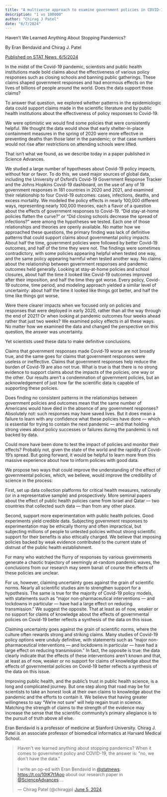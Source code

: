 ```yaml
---
title: "A multiverse approach to examine government policies in COVID-19"
description: "1 vs 100000"
author: "Chirag J Patel"
date: "6/7/2024"
---
```


Haven’t We Learned Anything About Stopping Pandemics?

By Eran Bendavid and Chirag J. Patel

[Published on STAT News, 6/5/2024](https://www.statnews.com/2024/06/05/100000-models-not-much-was-learned-stopping-covid-19-pandemic/)


In the midst of the Covid-19 pandemic, scientists and public health institutions made bold claims about the effectiveness of various policy responses such as closing schools and banning public gatherings. These claims shaped government responses and had enormous effects on the lives of billions of people around the world. Does the data support those claims?

To answer that question, we explored whether patterns in the epidemiologic data could support claims made in the scientific literature and by public health institutions about the effectiveness of policy responses to Covid-19.

We were optimistic we would find some policies that were consistently helpful. We thought the data would show that early shelter-in-place containment measures in the spring of 2020 were more effective in preventing deaths than those later in the pandemic; or that case numbers would not rise after restrictions on attending schools were lifted.

That isn't what we found, as we describe today in a paper published in Science Advances.

We studied a large number of hypotheses about Covid-19 policy impacts, without fear or favor. To do this, we used major sources of global data, including the University of Oxford's Covid-19 Government Response Tracker and the Johns Hopkins Covid-19 dashboard, on the use of any of 19 government responses in 181 countries in 2020 and 2021, and examined their relationship to four Covid-19 outcomes: cases, infections, deaths, and excess mortality. We modeled the policy effects in nearly 100,000 different ways, representing nearly 100,000 theories, each a flavor of a question about the effects of government responses to Covid-19. "Did stay-at-home policies flatten the curve?" or "Did closing schools decrease the spread of infections?" were among the hypotheses we tested. Each one of those relationships and theories are openly available. No matter how we approached these questions, the primary finding was lack of definitive patterns that could support claims about governmental policy impacts. About half the time, government policies were followed by better Covid-19 outcomes, and half of the time they were not. The findings were sometimes contradictory, with some policies appearing helpful when tested one way, and the same policy appearing harmful when tested another way. No claims about the relationship between government responses and pandemic outcomes held generally. Looking at stay-at-home policies and school closures, about half the time it looked like Covid-19 outcomes improved after their imposition, and half the time they got worse. Every policy, Covid-19 outcome, time period, and modeling approach yielded a similar level of uncertainty: about half the time it looked like things got better, and half the time like things got worse.

Were there clearer impacts when we focused only on policies and responses that were deployed in early 2020, rather than all the way through the end of 2021? Or when looking at pandemic outcomes four weeks ahead rather that just two weeks? We examined policy effects in all these ways. No matter how we examined the data and changed the perspective on this question, the answer was uncertainty.

Yet scientists used these data to make definitive conclusions.

Claims that government responses made Covid-19 worse are not broadly true, and the same goes for claims that government responses were useless or ineffective. Claims that government responses help reduce the burden of Covid-19 are also not true. What is true is that there is no strong evidence to support claims about the impacts of the policies, one way or the other. Our results aren't a condemnation of government policies, but an acknowledgement of just how far the scientific data is capable of supporting these policies.

Does finding no consistent patterns in the relationships between government policies and outcomes mean that the same number of Americans would have died in the absence of any government responses? Absolutely not: such responses may have saved lives. But it does mean a failure to learn with any confidence what these policies have done — which is essential for trying to contain the next pandemic — and that holding strong views about policy successes or failures during the pandemic is not backed by data.

Could more have been done to test the impact of policies and monitor their effects? Probably not, given the state of the world and the rapidity of Covid-19's spread. But going forward, it would be helpful to learn more from this massive experience about how to inform policies with good data.

We propose two ways that could improve the understanding of the effect of governmental policies, which, we believe, would improve the credibility of science in the process:

First, set up data collection platforms for critical health measures, nationally (or in a representative sample) and prospectively. More seminal papers about the effect of public health policies came from Israel and Qatar — two countries that collected such data — than from any other place.

Second, support more experimentation with public health policies. Good experiments yield credible data. Subjecting government responses to experimentation may be ethically thorny and often impractical, but subjecting millions of people to untested policies without strong scientific support for their benefits is also ethically charged. We believe that imposing policies backed by weak evidence contributed to the current state of distrust of the public health establishment.

For many who watched the flurry of responses by various governments generate a chaotic trajectory of seemingly at-random pandemic waves, the conclusions from our research may seem banal: of course the effects of these policies are unclear.

For us, however, claiming uncertainty goes against the grain of scientific norms. Nearly all scientific studies aim to strengthen support for a hypothesis. The same is true for the majority of Covid-19 policy models, with statements such as "major non-pharmaceutical interventions — and lockdowns in particular — have had a large effect on reducing transmission." We suggest the opposite. That at least as of now, weaker or no support for claims of knowledge about the effects of governmental policies on Covid-19 better reflects a synthesis of the data on this issue.

Claiming uncertainty goes against the grain of scientific norms, where the culture often rewards strong and striking claims. Many studies of Covid-19 policy options were unduly definitive, with statements such as "major non-pharmaceutical interventions — and lockdowns in particular — have had a large effect on reducing transmission." In fact, the opposite is true: the data clearly indicate that the effects of these interventions aren't known and that, at least as of now, weaker or no support for claims of knowledge about the effects of governmental policies on Covid-19 better reflects a synthesis of the data on this issue.

Improving public health, and the public's trust in public health science, is a long and complicated journey. But one step along that road may be for scientists to take an honest look at their own claims to knowledge about the pandemic and the efforts to contain it. We believe that having greater willingness to say "We're not sure" will help regain trust in science. Matching the strength of claims to the strength of the evidence may increase the sense that the scientific community's primary allegiance is to the pursuit of truth above all else.

Eran Bendavid is a professor of medicine at Stanford University. Chirag J. Patel is an associate professor of biomedical informatics at Harvard Medical School.

```{=html}
<blockquote class="twitter-tweet"><p lang="en" dir="ltr">Haven&#39;t we learned anything about stopping pandemics? When it comes to government policy and COVID-19, the answer is: &quot;no, we don&#39;t have the data.&quot; <br><br>I write an op-ed with Eran Bendavid in <a href="https://twitter.com/statnews?ref_src=twsrc%5Etfw">@statnews</a>: <a href="https://t.co/10tK7t1Aoo">https://t.co/10tK7t1Aoo</a> about our research paper in <a href="https://twitter.com/ScienceAdvances?ref_src=twsrc%5Etfw">@ScienceAdvances</a>:…</p>&mdash; Chirag Patel (@chiragjp) <a href="https://twitter.com/chiragjp/status/1798433772662063176?ref_src=twsrc%5Etfw">June 5, 2024</a></blockquote> <script async src="https://platform.twitter.com/widgets.js" charset="utf-8"></script>
```
